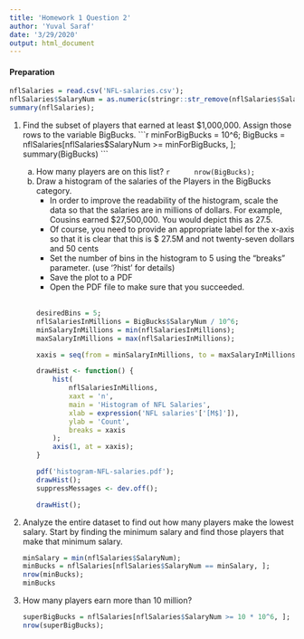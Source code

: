 ```yaml
---
title: 'Homework 1 Question 2'
author: 'Yuval Saraf'
date: '3/29/2020'
output: html_document
---
```

#### Preparation

```r
nflSalaries = read.csv('NFL-salaries.csv');
nflSalaries$SalaryNum = as.numeric(stringr::str_remove(nflSalaries$Salary, '\\$'));
summary(nflSalaries);
```
1. Find the subset of players that earned at least $1,000,000. Assign those rows to the variable BigBucks.
    ```r
        minForBigBucks = 10^6;
        BigBucks = nflSalaries[nflSalaries$SalaryNum >= minForBigBucks, ];
        summary(BigBucks)
    ```
    a. How many players are on this list? 
        ```r
        nrow(BigBucks);
        ```
    b.  
        Draw a histogram of the salaries of the Players in the BigBucks category.
        * In order to improve the readability of the histogram, scale the data so that the salaries are in millions of dollars. For example, Cousins earned $27,500,000. You would depict this as 27.5.
        * Of course, you need to provide an appropriate label for the x-axis so that it is clear that this is $ 27.5M and not twenty-seven dollars and 50 cents
        * Set the number of bins in the histogram to 5 using the “breaks” parameter. (use ‘?hist’ for details)
        * Save the plot to a PDF
        * Open the PDF file to make sure that you succeeded.
        <br>
        <br>
        ```r
        desiredBins = 5;
        nflSalariesInMillions = BigBucks$SalaryNum / 10^6;
        minSalaryInMillions = min(nflSalariesInMillions);
        maxSalaryInMillions = max(nflSalariesInMillions);

        xaxis = seq(from = minSalaryInMillions, to = maxSalaryInMillions, length.out = desiredBins + 1);

        drawHist <- function() {
            hist(
                nflSalariesInMillions,
                xaxt = 'n',
                main = 'Histogram of NFL Salaries',
                xlab = expression('NFL salaries'['[M$]']),
                ylab = 'Count',
                breaks = xaxis
            );
            axis(1, at = xaxis);
        }

        pdf('histogram-NFL-salaries.pdf');
        drawHist();
        suppressMessages <- dev.off();

        drawHist();
        ```
2. Analyze the entire dataset to find out how many players make the lowest salary. Start by finding the minimum salary and find those players that make that minimum salary.

    ```r
    minSalary = min(nflSalaries$SalaryNum);
    minBucks = nflSalaries[nflSalaries$SalaryNum == minSalary, ];
    nrow(minBucks);
    minBucks
    ```

3. How many players earn more than 10 million? 

    ```r
    superBigBucks = nflSalaries[nflSalaries$SalaryNum >= 10 * 10^6, ];
    nrow(superBigBucks);
    ```